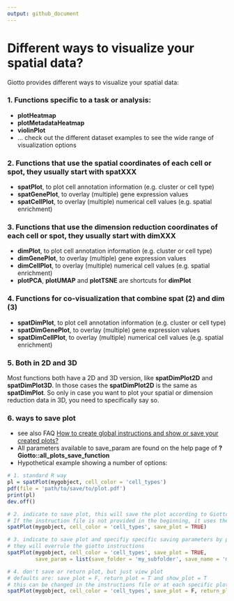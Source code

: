 ```yaml
---
output: github_document
---
```


# Different ways to visualize your spatial data?

Giotto provides different ways to visualize your spatial data:  

### 1. Functions specific to a task or analysis:  
  - **plotHeatmap**
  - **plotMetadataHeatmap**
  - **violinPlot**
  - ... check out the different dataset examples to see the wide range of visualization options  
  
### 2. Functions that use the spatial coordinates of each cell or spot, they usually start with **spat**XXX
  - **spatPlot**, to plot cell annotation information (e.g. cluster or cell type)
  - **spatGenePlot**, to overlay (multiple) gene expression values
  - **spatCellPlot**, to overlay (multiple) numerical cell values (e.g. spatial enrichment)
  
### 3. Functions that use the dimension reduction coordinates of each cell or spot, they usually start with **dim**XXX
  - **dimPlot**, to plot cell annotation information (e.g. cluster or cell type)
  - **dimGenePlot**, to overlay (multiple) gene expression values
  - **dimCellPlot**, to overlay (multiple) numerical cell values (e.g. spatial enrichment)  
  - **plotPCA**, **plotUMAP** and **plotTSNE** are shortcuts for **dimPlot**
  
### 4. Functions for co-visualization that combine **spat** (2) and **dim** (3)
  - **spatDimPlot**, to plot cell annotation information (e.g. cluster or cell type)
  - **spatDimGenePlot**, to overlay (multiple) gene expression values
  - **spatDimCellPlot**, to overlay (multiple) numerical cell values (e.g. spatial enrichment)  
  
  
### 5. Both in 2D and 3D  
Most functions both have a 2D and 3D version, like **spatDimPlot2D** and **spatDimPlot3D**. In those cases the **spatDimPlot2D** is the same as **spatDimPlot**. So only in case you want to plot your spatial or dimension reduction data in 3D, you need to specifically say so.


### 6. ways to save plot
- see also FAQ [How to create global instructions and show or save your created plots?](./instructions_and_plotting.html)
- All parameters available to save_param are found on the help page of **?Giotto::all_plots_save_function**
- Hypothetical example showing a number of options:
```r
# 1. standard R way
pl = spatPlot(mygobject, cell_color = 'cell_types')
pdf(file = 'path/to/save/to/plot.pdf')
print(pl)
dev.off()

# 2. indicate to save plot, this will save the plot according to Giotto instructions file
# If the instruction file is not provided in the beginning, it uses the defaults (e.g. working directory)
spatPlot(mygobject, cell_color = 'cell_types', save_plot = TRUE)

# 3. indicate to save plot and specifiy specific saving parameters by providing a list to save_param
# they will overrule the giotto instructions
spatPlot(mygobject, cell_color = 'cell_types', save_plot = TRUE,
         save_param = list(save_folder = 'my_subfolder', save_name = 'my_name', save_format = 'png', units = 'in'))

# 4. don't save or return plot, but just view plot
# defaults are: save_plot = F, return_plot = T and show_plot = T
# this can be changed in the instructions file or at each specific plotting function
spatPlot(mygobject, cell_color = 'cell_types', save_plot = F, return_plot = F show_plot = T)
```



